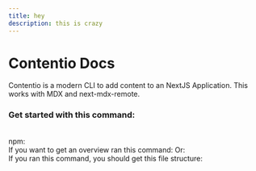 ```yaml
---
title: hey
description: this is crazy
---
```



# Contentio Docs
Contentio is a modern CLI to add content to an NextJS Application. This works with <Link href="https://mdxjs.com">MDX</Link> and <Link href="https://github.com/hashicorp/next-mdx-remote">next-mdx-remote</Link>.
<br/>
### Get started with this command:
<br />
npm:
<Viewer code={`npx contentio@latest init`} language="bash" />
<br />
If you want to get an overview ran this command:
<Viewer code={`npx contentio@latest`} language="bash" />
Or:
<Viewer code={`npx contentio@latest help`} language="bash" />
<br />
If you ran this command, you should get this file structure:

